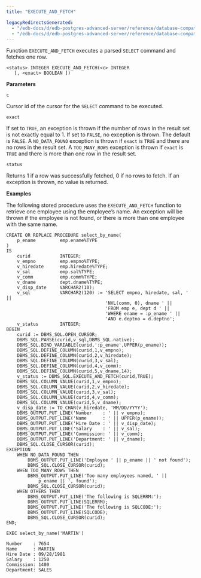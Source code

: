 ```yaml
---
title: "EXECUTE_AND_FETCH"

legacyRedirectsGenerated:
  - "/edb-docs/d/edb-postgres-advanced-server/reference/database-compatibility-for-oracle-developers-built-in-package-guide/13/execute_and_fetch.html"
  - "/edb-docs/d/edb-postgres-advanced-server/reference/database-compatibility-for-oracle-developers-built-in-package-guide/latest/execute_and_fetch.html"
---
```


Function `EXECUTE_AND_FETCH` executes a parsed `SELECT` command and fetches one row.

```text
<status> INTEGER EXECUTE_AND_FETCH(<c> INTEGER
   [, <exact> BOOLEAN ])
```

**Parameters**

`c`

 Cursor id of the cursor for the `SELECT` command to be executed.

`exact`

 If set to `TRUE`, an exception is thrown if the number of rows in the result set is not exactly equal to 1. If set to `FALSE`, no exception is thrown. The default is `FALSE`. A `NO_DATA_FOUND` exception is thrown if `exact` is `TRUE` and there are no rows in the result set. A `TOO_MANY_ROWS` exception is thrown if `exact` is `TRUE` and there is more than one row in the result set.

`status`

 Returns 1 if a row was successfully fetched, 0 if no rows to fetch. If an exception is thrown, no value is returned.

**Examples**

The following stored procedure uses the `EXECUTE_AND_FETCH` function to retrieve one employee using the employee’s name. An exception will be thrown if the employee is not found, or there is more than one employee with the same name.

```text
CREATE OR REPLACE PROCEDURE select_by_name(
    p_ename         emp.ename%TYPE
)
IS
    curid           INTEGER;
    v_empno         emp.empno%TYPE;
    v_hiredate      emp.hiredate%TYPE;
    v_sal           emp.sal%TYPE;
    v_comm          emp.comm%TYPE;
    v_dname         dept.dname%TYPE;
    v_disp_date     VARCHAR2(10);
    v_sql           VARCHAR2(120) := 'SELECT empno, hiredate, sal, ' ||
                                     'NVL(comm, 0), dname ' ||
                                     'FROM emp e, dept d ' ||
                                     'WHERE ename = :p_ename ' ||
                                     'AND e.deptno = d.deptno';
    v_status        INTEGER;
BEGIN
    curid := DBMS_SQL.OPEN_CURSOR;
    DBMS_SQL.PARSE(curid,v_sql,DBMS_SQL.native);
    DBMS_SQL.BIND_VARIABLE(curid,':p_ename',UPPER(p_ename));
    DBMS_SQL.DEFINE_COLUMN(curid,1,v_empno);
    DBMS_SQL.DEFINE_COLUMN(curid,2,v_hiredate);
    DBMS_SQL.DEFINE_COLUMN(curid,3,v_sal);
    DBMS_SQL.DEFINE_COLUMN(curid,4,v_comm);
    DBMS_SQL.DEFINE_COLUMN(curid,5,v_dname,14);
    v_status := DBMS_SQL.EXECUTE_AND_FETCH(curid,TRUE);
    DBMS_SQL.COLUMN_VALUE(curid,1,v_empno);
    DBMS_SQL.COLUMN_VALUE(curid,2,v_hiredate);
    DBMS_SQL.COLUMN_VALUE(curid,3,v_sal);
    DBMS_SQL.COLUMN_VALUE(curid,4,v_comm);
    DBMS_SQL.COLUMN_VALUE(curid,5,v_dname);
    v_disp_date := TO_CHAR(v_hiredate, 'MM/DD/YYYY');
    DBMS_OUTPUT.PUT_LINE('Number    : ' || v_empno);
    DBMS_OUTPUT.PUT_LINE('Name      : ' || UPPER(p_ename));
    DBMS_OUTPUT.PUT_LINE('Hire Date : ' || v_disp_date);
    DBMS_OUTPUT.PUT_LINE('Salary    : ' || v_sal);
    DBMS_OUTPUT.PUT_LINE('Commission: ' || v_comm);
    DBMS_OUTPUT.PUT_LINE('Department: ' || v_dname);
    DBMS_SQL.CLOSE_CURSOR(curid);
EXCEPTION
    WHEN NO_DATA_FOUND THEN
        DBMS_OUTPUT.PUT_LINE('Employee ' || p_ename || ' not found');
        DBMS_SQL.CLOSE_CURSOR(curid);
    WHEN TOO_MANY_ROWS THEN
        DBMS_OUTPUT.PUT_LINE('Too many employees named, ' ||
            p_ename || ', found');
        DBMS_SQL.CLOSE_CURSOR(curid);
    WHEN OTHERS THEN
        DBMS_OUTPUT.PUT_LINE('The following is SQLERRM:');
        DBMS_OUTPUT.PUT_LINE(SQLERRM);
        DBMS_OUTPUT.PUT_LINE('The following is SQLCODE:');
        DBMS_OUTPUT.PUT_LINE(SQLCODE);
        DBMS_SQL.CLOSE_CURSOR(curid);
END;

EXEC select_by_name('MARTIN')

Number    : 7654
Name      : MARTIN
Hire Date : 09/28/1981
Salary    : 1250
Commission: 1400
Department: SALES
```
